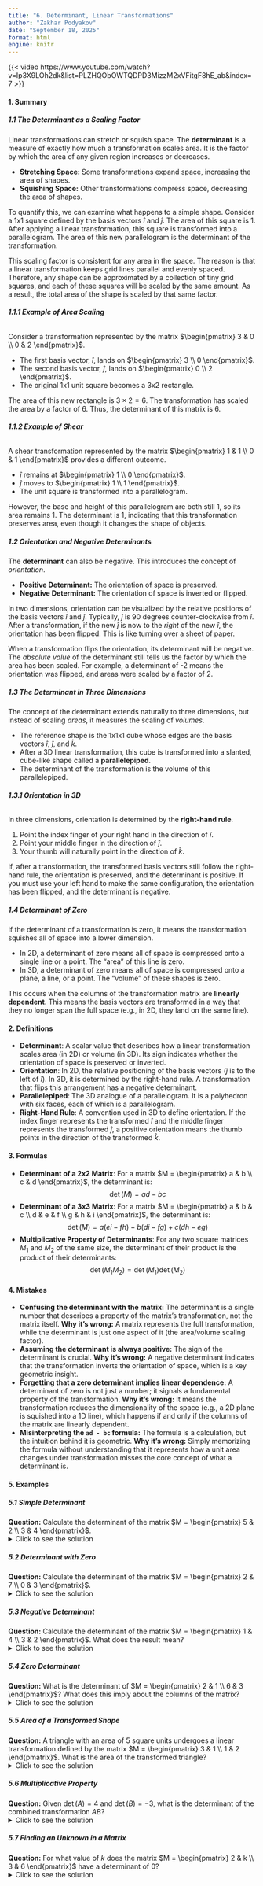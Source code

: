 ```yaml
---
title: "6. Determinant, Linear Transformations"
author: "Zakhar Podyakov"
date: "September 18, 2025"
format: html
engine: knitr
---
```


{{< video https://www.youtube.com/watch?v=Ip3X9LOh2dk&list=PLZHQObOWTQDPD3MizzM2xVFitgF8hE_ab&index=7 >}}

<!-- [QUIZ]() | [FLASHCARDS]() -->

#### **1. Summary**

##### **1.1 The Determinant as a Scaling Factor**
Linear transformations can stretch or squish space. The **determinant** is a measure of exactly how much a transformation scales area. It is the factor by which the area of any given region increases or decreases.

-   **Stretching Space:** Some transformations expand space, increasing the area of shapes.
-   **Squishing Space:** Other transformations compress space, decreasing the area of shapes.

To quantify this, we can examine what happens to a simple shape. Consider a 1x1 square defined by the basis vectors $\hat{i}$ and $\hat{j}$. The area of this square is 1. After applying a linear transformation, this square is transformed into a parallelogram. The area of this new parallelogram is the determinant of the transformation.

<!-- DIAGRAM HERE -->

This scaling factor is consistent for any area in the space. The reason is that a linear transformation keeps grid lines parallel and evenly spaced. Therefore, any shape can be approximated by a collection of tiny grid squares, and each of these squares will be scaled by the same amount. As a result, the total area of the shape is scaled by that same factor.

###### **1.1.1 Example of Area Scaling**
Consider a transformation represented by the matrix $\begin{pmatrix} 3 & 0 \\ 0 & 2 \end{pmatrix}$.

-   The first basis vector, $\hat{i}$, lands on $\begin{pmatrix} 3 \\ 0 \end{pmatrix}$.
-   The second basis vector, $\hat{j}$, lands on $\begin{pmatrix} 0 \\ 2 \end{pmatrix}$.
-   The original 1x1 unit square becomes a 3x2 rectangle.

The area of this new rectangle is $3 \times 2 = 6$. The transformation has scaled the area by a factor of 6. Thus, the determinant of this matrix is 6.

###### **1.1.2 Example of Shear**
A shear transformation represented by the matrix $\begin{pmatrix} 1 & 1 \\ 0 & 1 \end{pmatrix}$ provides a different outcome.

-   $\hat{i}$ remains at $\begin{pmatrix} 1 \\ 0 \end{pmatrix}$.
-   $\hat{j}$ moves to $\begin{pmatrix} 1 \\ 1 \end{pmatrix}$.
-   The unit square is transformed into a parallelogram.

However, the base and height of this parallelogram are both still 1, so its area remains 1. The determinant is 1, indicating that this transformation preserves area, even though it changes the shape of objects.

##### **1.2 Orientation and Negative Determinants**
The **determinant** can also be negative. This introduces the concept of *orientation*.

-   **Positive Determinant:** The orientation of space is preserved.
-   **Negative Determinant:** The orientation of space is inverted or flipped.

In two dimensions, orientation can be visualized by the relative positions of the basis vectors $\hat{i}$ and $\hat{j}$. Typically, $\hat{j}$ is 90 degrees counter-clockwise from $\hat{i}$. After a transformation, if the new $\hat{j}$ is now to the *right* of the new $\hat{i}$, the orientation has been flipped. This is like turning over a sheet of paper.

When a transformation flips the orientation, its determinant will be negative. The *absolute value* of the determinant still tells us the factor by which the area has been scaled. For example, a determinant of -2 means the orientation was flipped, and areas were scaled by a factor of 2.

##### **1.3 The Determinant in Three Dimensions**
The concept of the determinant extends naturally to three dimensions, but instead of scaling *areas*, it measures the scaling of *volumes*.

-   The reference shape is the 1x1x1 cube whose edges are the basis vectors $\hat{i}$, $\hat{j}$, and $\hat{k}$.
-   After a 3D linear transformation, this cube is transformed into a slanted, cube-like shape called a **parallelepiped**.
-   The determinant of the transformation is the volume of this parallelepiped.

<!-- DIAGRAM HERE -->

###### **1.3.1 Orientation in 3D**
In three dimensions, orientation is determined by the **right-hand rule**.

1.  Point the index finger of your right hand in the direction of $\hat{i}$.
2.  Point your middle finger in the direction of $\hat{j}$.
3.  Your thumb will naturally point in the direction of $\hat{k}$.

If, after a transformation, the transformed basis vectors still follow the right-hand rule, the orientation is preserved, and the determinant is positive. If you must use your left hand to make the same configuration, the orientation has been flipped, and the determinant is negative.

##### **1.4 Determinant of Zero**
If the determinant of a transformation is zero, it means the transformation squishes all of space into a lower dimension.

-   In 2D, a determinant of zero means all of space is compressed onto a single line or a point. The "area" of this line is zero.
-   In 3D, a determinant of zero means all of space is compressed onto a plane, a line, or a point. The "volume" of these shapes is zero.

This occurs when the columns of the transformation matrix are **linearly dependent**. This means the basis vectors are transformed in a way that they no longer span the full space (e.g., in 2D, they land on the same line).

#### **2. Definitions**
*   **Determinant**: A scalar value that describes how a linear transformation scales area (in 2D) or volume (in 3D). Its sign indicates whether the orientation of space is preserved or inverted.
*   **Orientation**: In 2D, the relative positioning of the basis vectors ($\hat{j}$ is to the left of $\hat{i}$). In 3D, it is determined by the right-hand rule. A transformation that flips this arrangement has a negative determinant.
*   **Parallelepiped**: The 3D analogue of a parallelogram. It is a polyhedron with six faces, each of which is a parallelogram.
*   **Right-Hand Rule**: A convention used in 3D to define orientation. If the index finger represents the transformed $\hat{i}$ and the middle finger represents the transformed $\hat{j}$, a positive orientation means the thumb points in the direction of the transformed $\hat{k}$.

#### **3. Formulas**
*   **Determinant of a 2x2 Matrix**: For a matrix $M = \begin{pmatrix} a & b \\ c & d \end{pmatrix}$, the determinant is:
    $$ \det(M) = ad - bc $$
*   **Determinant of a 3x3 Matrix**: For a matrix $M = \begin{pmatrix} a & b & c \\ d & e & f \\ g & h & i \end{pmatrix}$, the determinant is:
    $$ \det(M) = a(ei - fh) - b(di - fg) + c(dh - eg) $$
*   **Multiplicative Property of Determinants**: For any two square matrices $M_1$ and $M_2$ of the same size, the determinant of their product is the product of their determinants:
    $$ \det(M_1 M_2) = \det(M_1) \det(M_2) $$

#### **4. Mistakes**
*   **Confusing the determinant with the matrix:** The determinant is a single number that describes a property of the matrix's transformation, not the matrix itself. **Why it's wrong:** A matrix represents the full transformation, while the determinant is just one aspect of it (the area/volume scaling factor).
*   **Assuming the determinant is always positive:** The sign of the determinant is crucial. **Why it's wrong:** A negative determinant indicates that the transformation inverts the orientation of space, which is a key geometric insight.
*   **Forgetting that a zero determinant implies linear dependence:** A determinant of zero is not just a number; it signals a fundamental property of the transformation. **Why it's wrong:** It means the transformation reduces the dimensionality of the space (e.g., a 2D plane is squished into a 1D line), which happens if and only if the columns of the matrix are linearly dependent.
*   **Misinterpreting the `ad - bc` formula:** The formula is a calculation, but the intuition behind it is geometric. **Why it's wrong:** Simply memorizing the formula without understanding that it represents how a unit area changes under transformation misses the core concept of what a determinant is.

#### **5. Examples**

##### **5.1 Simple Determinant**
**Question:** Calculate the determinant of the matrix $M = \begin{pmatrix} 5 & 2 \\ 3 & 4 \end{pmatrix}$.
<details>
<summary>Click to see the solution</summary>

Using the formula $\det(M) = ad - bc$:
1.  Identify $a, b, c, d$: $a=5, b=2, c=3, d=4$.
2.  Substitute the values into the formula:
    $$ \det(M) = (5)(4) - (2)(3) = 20 - 6 = 14 $$

**Answer:** The determinant is **14**. This means the transformation scales areas by a factor of 14 and preserves orientation.
</details>

##### **5.2 Determinant with Zero**
**Question:** Calculate the determinant of the matrix $M = \begin{pmatrix} 2 & 7 \\ 0 & 3 \end{pmatrix}$.
<details>
<summary>Click to see the solution</summary>

Using the formula $\det(M) = ad - bc$:
1.  Identify $a, b, c, d$: $a=2, b=7, c=0, d=3$.
2.  Substitute the values into the formula:
    $$ \det(M) = (2)(3) - (7)(0) = 6 - 0 = 6 $$

**Answer:** The determinant is **6**.
</details>

##### **5.3 Negative Determinant**
**Question:** Calculate the determinant of the matrix $M = \begin{pmatrix} 1 & 4 \\ 3 & 2 \end{pmatrix}$. What does the result mean?
<details>
<summary>Click to see the solution</summary>

Using the formula $\det(M) = ad - bc$:
1.  Identify $a, b, c, d$: $a=1, b=4, c=3, d=2$.
2.  Substitute the values into the formula:
    $$ \det(M) = (1)(2) - (4)(3) = 2 - 12 = -10 $$

**Answer:** The determinant is **-10**. This means the transformation scales areas by a factor of 10 and **inverts** the orientation of space.
</details>

##### **5.4 Zero Determinant**
**Question:** What is the determinant of $M = \begin{pmatrix} 2 & 1 \\ 6 & 3 \end{pmatrix}$? What does this imply about the columns of the matrix?
<details>
<summary>Click to see the solution</summary>

Using the formula $\det(M) = ad - bc$:
1.  Identify $a, b, c, d$: $a=2, b=1, c=6, d=3$.
2.  Substitute the values into the formula:
    $$ \det(M) = (2)(3) - (1)(6) = 6 - 6 = 0 $$

**Answer:** The determinant is **0**. This implies that the columns of the matrix, $\begin{pmatrix} 2 \\ 6 \end{pmatrix}$ and $\begin{pmatrix} 1 \\ 3 \end{pmatrix}$, are linearly dependent. Notice that the first column is exactly twice the second column. This transformation squishes 2D space onto a 1D line.
</details>

##### **5.5 Area of a Transformed Shape**
**Question:** A triangle with an area of 5 square units undergoes a linear transformation defined by the matrix $M = \begin{pmatrix} 3 & 1 \\ 1 & 2 \end{pmatrix}$. What is the area of the transformed triangle?
<details>
<summary>Click to see the solution</summary>

1.  First, find the determinant of the matrix $M$:
    $$ \det(M) = (3)(2) - (1)(1) = 6 - 1 = 5 $$
2.  The determinant is the factor by which any area is scaled.
3.  Multiply the original area by the determinant:
    $$ \text{New Area} = \text{Original Area} \times |\det(M)| = 5 \times 5 = 25 $$

**Answer:** The area of the transformed triangle is **25 square units**.
</details>

##### **5.6 Multiplicative Property**
**Question:** Given $\det(A) = 4$ and $\det(B) = -3$, what is the determinant of the combined transformation $AB$?
<details>
<summary>Click to see the solution</summary>

Using the property $\det(AB) = \det(A) \det(B)$:
1.  Substitute the given values:
    $$ \det(AB) = (4) \times (-3) = -12 $$

**Answer:** The determinant of the combined transformation is **-12**.
</details>

##### **5.7 Finding an Unknown in a Matrix**
**Question:** For what value of $k$ does the matrix $M = \begin{pmatrix} 2 & k \\ 3 & 6 \end{pmatrix}$ have a determinant of 0?
<details>
<summary>Click to see the solution</summary>

1.  Set up the determinant equation:
    $$ \det(M) = (2)(6) - (k)(3) = 0 $$
2.  Simplify the equation:
    $$ 12 - 3k = 0 $$
3.  Solve for $k$:
    $$ 12 = 3k $$
    $$ k = 4 $$

**Answer:** The determinant is 0 when $k = 4$.
</details>